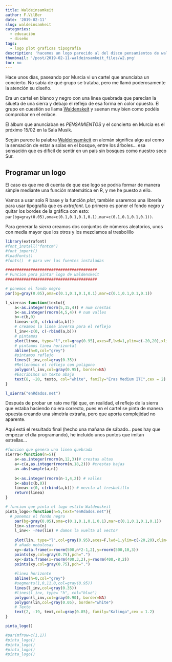 ```yaml
---
title: Waldeinsamkeit
author: F.VilBer
date: '2019-02-11'
slug: waldeinsamkeit
categories:
  - educación
  - diseño
tags:
  - logo plot graficas tipografía
description: 'hacemos un logo parecido al del disco pensamientos de waldeinsamkeit con R'
thumbnail: '/post/2019-02-11-waldeinsamkeit_files/w2.png'
toc: no
---
```


Hace unos días, paseando por Murcia vi un cartel que anunciaba un concierto. No sabía de qué grupo se trataba, pero me llamó poderosamente la atención su diseño.

Era un cartel en blanco y negro con una línea quebrada que parecían la silueta de una sierra y debajo el reflejo de esa forma en color opuesto. El grupo en cuestión se llama [Waldenskeit](https://waldenskeit.com/bio/) y suenan muy bien como podéis comprobar en el enlace.

El álbum que anunciaban es *PENSAMIENTOS* y el concierto en Murcia es el próximo 15/02 en la Sala Musik.

Según parece la palabra [Waldeinsamkeit](http://palabrasintraducibles.blogspot.com/2014/02/waldeinsamkeit-la-palabra-intraducible.html) en alemán significa algo así como la sensación de estar a solas en el bosque, entre los árboles... esa sensación que es difícil de sentir en un país sin bosques como nuestro seco Sur.

## Programar un logo

El caso es que me dí cuenta de que ese logo se podría formar de manera simple mediante una función matemática en R, y me he puesto a ello.

Vamos a usar solo R base y la función *plot*, también usaremos una librería para usar tipografía que es 
*extrafont*. 
Lo primero es poner el fondo negro y quitar los bordes de la gráfica con esto: `par(bg=gray(0.05),oma=c(0.1,0.1,0.1,0.1),mar=c(0.1,0.1,0.1,0.1))`. 

Para generar la *sierra* creamos dos conjuntos de números aleatorios, unos con media mayor que los otros y los mezclamos al tresbolillo

```r
library(extrafont)
#font_install("fontcm")
#font_import()
#loadfonts()
#fonts()  # para ver las fuentes instaladas

########################################
# Funcion para pintar logo de waldenskeit
########################################

# ponemos el fondo negro
par(bg=gray(0.05),oma=c(0.1,0.1,0.1,0.1),mar=c(0.1,0.1,0.1,0.1))

l_sierra<-function(texto){
    a<-as.integer(rnorm(5,15,4)) # num crestas
    b<-as.integer(rnorm(4,5,4)) # num valles
    b<-c(b,0)
    linea<-c(0, c(rbind(a,b)))
    # creamos la linea inversa para el reflejo
    l_inv<-c(0, c(-rbind(a,b)))
    # pintamos
    plot(linea, type="l",col=gray(0.95),axes=F,lwd=1,ylim=c(-20,20),xlim=c(0,12))
    # pintamos linea horizontal
    abline(h=0,col="grey")
    #pintamos reflejo
    lines(l_inv,col=gray(0.35))
    #Rellenamos el reflejo con poligono
    polygon(l_inv,col=gray(0.95), border=NA)
    #Escribimos un texto abajo
    text(8, -20, texto, col="white", family="Eras Medium ITC",cex = 2)
}

l_sierra("enRdados.net")
```


Después de probar un rato me fijé que, en realidad, el reflejo de la sierra que estaba haciendo no era correcto, pues en el cartel se pinta de manera opuesta creando una simetría extraña, pero que aporta complejidad no aparente.

Aquí está el resultado final (hecho una mañana de sábado.. pues hay que empezar el día programando), he incluido unos puntos que imitan estrellas... 


```r
#funcion que genera una linea quebrada
sierra<-function(n=5){
    a<-as.integer(rnorm(n,12,3))# crestas altas
    a<-c(a,as.integer(rnorm(n,18,2))) #crestas bajas
    a<-abs(sample(a,n))
    
    b<-as.integer(rnorm(n-1,4,2)) # valles
    b<-abs(c(b,0))
    linea<-c(0, c(rbind(a,b))) # mezcla al tresbolillo  
    return(linea)
}

# funcion que pinta el logo estilo Waldenskeit
pinta_logo<-function(n=5,text="enRdados.net"){
  # ponemos el fondo negro
    par(bg=gray(0.05),oma=c(0.1,0.1,0.1,0.1),mar=c(0.1,0.1,0.1,0.1))
    lin<-sierra(n)
    l_inv<- -rev(lin) # damos la vuelta al vector
    
    plot(lin, type="l",col=gray(0.95),axes=F,lwd=1,ylim=c(-20,20),xlim=c(0,n*2+2))
    # añado nebulosas
    xy<-data.frame(x=rnorm(500,n*2-1,2),y=rnorm(500,10,3))
    points(xy,col=gray(0.75),pch=".")
    xy<-data.frame(x=rnorm(400,3,2),y=rnorm(400,-8,2))
    points(xy,col=gray(0.75),pch=".")
    
    #linea horizonte
    abline(h=0,col="grey")
    #segments(1,0,11,0,col=gray(0.95))
    lines(l_inv,col=gray(0.35))
    #lines(l_inv, type= "h", col="blue")
    polygon(l_inv,col=gray(0.90), border=NA)
    polygon(lin,col=gray(0.05), border="white")
    # Texto
    text(2, -19, text,col=gray(0.85), family="Kalinga",cex = 1.2)
}

pinta_logo()

#par(mfrow=c(1,1))
#pinta_logo()
#pinta_logo()
#pinta_logo()
#pinta_logo()

```
